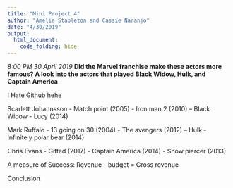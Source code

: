 ```yaml
---
title: "Mini Project 4"
author: "Amelia Stapleton and Cassie Naranjo"
date: "4/30/2019"
output: 
  html_document:
    code_folding: hide
---
```


*8:00 PM 30 April 2019*
**Did the Marvel franchise make these actors more famous? A look into the actors that played Black Widow, Hulk, and Captain America**

I Hate Github hehe

Scarlett Johannsson
- Match point (2005)
- Iron man 2 (2010) -- Black Widow
- Lucy (2014)

Mark Ruffalo
- 13 going on 30 (2004)
- The avengers (2012) -- Hulk
- Infinitely polar bear (2014)

Chris Evans
- Gifted (2017)
- Captain America (2014)
- Snow piercer (2013)

A measure of Success:
Revenue - budget = Gross revenue

Conclusion
 


